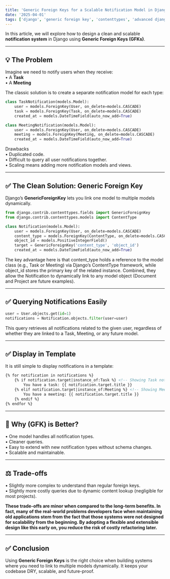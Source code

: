 ```yaml
---
title: 'Generic Foreign Keys for a Scalable Notification Model in Django'
date: '2025-04-01'
tags: ['django', 'generic foreign key', 'contenttypes', 'advanced django', 'notifications']
---
```


In this article, we will explore how to design a clean and scalable **notification system** in Django using **Generic Foreign Keys (GFKs)**.

---

## 💡 The Problem

Imagine we need to notify users when they receive:  
• A **Task**  
• A **Meeting**

The classic solution is to create a separate notification model for each type:

```python
class TaskNotification(models.Model):
    user = models.ForeignKey(User, on_delete=models.CASCADE)
    task = models.ForeignKey(Task, on_delete=models.CASCADE)
    created_at = models.DateTimeField(auto_now_add=True)

class MeetingNotification(models.Model):
    user = models.ForeignKey(User, on_delete=models.CASCADE)
    meeting = models.ForeignKey(Meeting, on_delete=models.CASCADE)
    created_at = models.DateTimeField(auto_now_add=True)
```

Drawbacks  
• Duplicated code.  
• Difficult to query all user notifications together.  
• Scaling means adding more notification models and views.  

---

## ✅ The Clean Solution: Generic Foreign Key

Django’s **GenericForeignKey** lets you link one model to multiple models dynamically.

```python
from django.contrib.contenttypes.fields import GenericForeignKey
from django.contrib.contenttypes.models import ContentType

class Notification(models.Model):
    user = models.ForeignKey(User, on_delete=models.CASCADE)
    content_type = models.ForeignKey(ContentType, on_delete=models.CASCADE)
    object_id = models.PositiveIntegerField()
    target = GenericForeignKey('content_type', 'object_id')
    created_at = models.DateTimeField(auto_now_add=True)
```

The key advantage here is that content_type holds a reference to the model class (e.g., Task or Meeting) via Django’s ContentType framework, while object_id stores the primary key of the related instance. Combined, they allow the Notification to dynamically link to any model object (Document and Project are future examples).

---

## ✅ Querying Notifications Easily

```python
user = User.objects.get(id=1)
notifications = Notification.objects.filter(user=user)
```
This query retrieves all notifications related to the given user, regardless of whether they are linked to a Task, Meeting, or any future model.

---

## ✅ Display in Template

It is still simple to display notifications in a template:

```html
{% for notification in notifications %}
    {% if notification.target|instance_of:Task %} <!-- Showing Task notifications -->
        You have a task: {{ notification.target.title }}
    {% elif notification.target|instance_of:Meeting %} <!-- Showing Meeting notifications -->
        You have a meeting: {{ notification.target.title }}
    {% endif %}
{% endfor %}
```

---

## 🚩 Why (GFK) is Better?

• One model handles all notification types.  
• Cleaner queries.  
• Easy to extend with new notification types without schema changes.  
• Scalable and maintainable.  

---

## ⚖ Trade-offs

• Slightly more complex to understand than regular foreign keys.  
• Slightly more costly queries due to dynamic content lookup (negligible for most projects).  

**These trade-offs are minor when compared to the long-term benefits.
In fact, many of the real-world problems developers face when maintaining old applications stem from the fact that those systems were not designed for scalability from the beginning.
By adopting a flexible and extensible design like this early on, you reduce the risk of costly refactoring later.**

---

## ✅ Conclusion

Using **Generic Foreign Keys** is the right choice when building systems where you need to link to multiple models dynamically. It keeps your codebase DRY, scalable, and future-proof.
